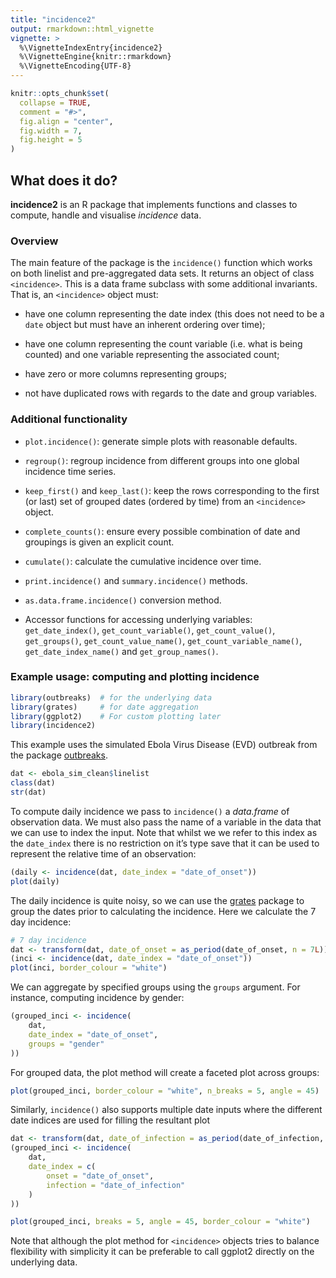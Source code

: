 ```yaml
---
title: "incidence2"
output: rmarkdown::html_vignette
vignette: >
  %\VignetteIndexEntry{incidence2}
  %\VignetteEngine{knitr::rmarkdown}
  %\VignetteEncoding{UTF-8}
---
```


```r
knitr::opts_chunk$set(
  collapse = TRUE,
  comment = "#>",
  fig.align = "center",
  fig.width = 7,
  fig.height = 5
)
```

## What does it do?

**incidence2** is an R package that implements functions and classes to compute,
handle and visualise *incidence* data.

### Overview

The main feature of the package is the `incidence()` function which works on
both linelist and pre-aggregated data sets. It returns an object of class
`<incidence>`. This is a data frame subclass with some additional invariants.
That is, an `<incidence>` object must:
  
- have one column representing the date index (this does not need to be a `date`
  object but must have an inherent ordering over time);
  
- have one column representing the count variable (i.e. what is being counted)
  and one variable representing the associated count;
  
- have zero or more columns representing groups;

- not have duplicated rows with regards to the date and group variables.
    
### Additional functionality

- `plot.incidence()`: generate simple plots with reasonable defaults.

- `regroup()`: regroup incidence from different groups into one global incidence
  time series.
  
- `keep_first()` and `keep_last()`: keep the rows corresponding to the first (or
  last) set of grouped dates (ordered by time) from an `<incidence>` object.
  
- `complete_counts()`: ensure every possible combination of date and groupings
  is given an explicit count.
  
- `cumulate()`: calculate the cumulative incidence over time.
  
- `print.incidence()` and `summary.incidence()` methods.

- `as.data.frame.incidence()` conversion method.

- Accessor functions for accessing underlying variables: `get_date_index()`,
  `get_count_variable()`, `get_count_value()`, `get_groups()`,
  `get_count_value_name()`, `get_count_variable_name()`, `get_date_index_name()`
  and `get_group_names()`.

### Example usage: computing and plotting incidence

```r
library(outbreaks)  # for the underlying data
library(grates)     # for date aggregation
library(ggplot2)    # For custom plotting later
library(incidence2) 
```

This example uses the simulated Ebola Virus Disease (EVD) outbreak from the
package [outbreaks](https://github.com/reconverse/outbreaks). 

```r
dat <- ebola_sim_clean$linelist
class(dat)
str(dat)
```

To compute daily incidence we pass to `incidence()` a *data.frame* of
observation data. We must also pass the name of a variable in the data that we
can use to index the input. Note that whilst we we refer to this index as the
`date_index` there is no restriction on it's type save that it can be used to
represent the relative time of an observation:

```r
(daily <- incidence(dat, date_index = "date_of_onset"))
plot(daily)
```

The daily incidence is quite noisy, so we can use the
[grates](https://www.reconverse.org/grates/dev/) package to group the dates
prior to calculating the incidence. Here we calculate the 7 day incidence:

```r
# 7 day incidence
dat <- transform(dat, date_of_onset = as_period(date_of_onset, n = 7L))
(inci <- incidence(dat, date_index = "date_of_onset"))
plot(inci, border_colour = "white")
```

We can aggregate by specified groups using the `groups` argument. For instance,
computing incidence by gender:

```r
(grouped_inci <- incidence(
    dat,
    date_index = "date_of_onset",
    groups = "gender"
))
```

For grouped data, the plot method will create a faceted plot across groups:

```r
plot(grouped_inci, border_colour = "white", n_breaks = 5, angle = 45)
```

Similarly, `incidence()` also supports multiple date inputs where the different
date indices are used for filling the resultant plot
```r
dat <- transform(dat, date_of_infection = as_period(date_of_infection, n = 7L))
(grouped_inci <- incidence(
    dat,
    date_index = c(
        onset = "date_of_onset",
        infection = "date_of_infection"
    )
))

plot(grouped_inci, breaks = 5, angle = 45, border_colour = "white")
```

Note that although the plot method for `<incidence>` objects tries to balance
flexibility with simplicity it can be preferable to call ggplot2 directly on the
underlying data.
